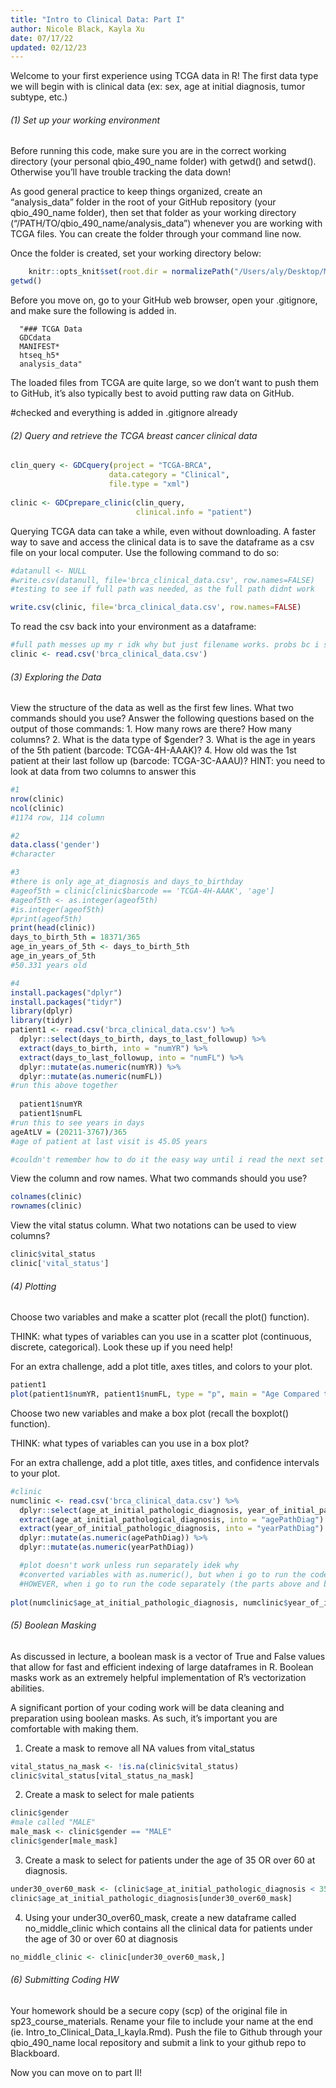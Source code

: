```yaml
---
title: "Intro to Clinical Data: Part I"
author: Nicole Black, Kayla Xu
date: 07/17/22
updated: 02/12/23
---
```


Welcome to your first experience using TCGA data in R! The first data type we will begin with is clinical data (ex: sex, age at initial diagnosis, tumor subtype, etc.)

###### (1) Set up your working environment

Before running this code, make sure you are in the correct working directory (your personal qbio_490_name folder) with getwd() and setwd(). Otherwise you’ll have trouble tracking the data down!

As good general practice to keep things organized, create an "analysis_data" folder in the root of your GitHub repository (your qbio_490_name folder), then set that folder as your working directory ("/PATH/TO/qbio_490_name/analysis_data") whenever you are working with TCGA files. You can create the folder through your command line now.

Once the folder is created, set your working directory below:

```r
    knitr::opts_knit$set(root.dir = normalizePath("/Users/aly/Desktop/Main/School_Files/S2/QBIO/qbio_490_alexzhang/analysis_data"))
getwd()
```

Before you move on, go to your GitHub web browser, open your .gitignore, and make sure the following is added in. 

      "### TCGA Data
      GDCdata
      MANIFEST*
      htseq_h5*
      analysis_data"

The loaded files from TCGA are quite large, so we don't want to push them to GitHub, it's also typically best to avoid putting raw data on GitHub.

#checked and everything is added in .gitignore already

###### (2) Query and retrieve the TCGA breast cancer clinical data 

```r
clin_query <- GDCquery(project = "TCGA-BRCA",
                      data.category = "Clinical",
                      file.type = "xml")
  
clinic <- GDCprepare_clinic(clin_query,
                            clinical.info = "patient")

```

Querying TCGA data can take a while, even without downloading. A faster way to save and access the clinical data is to save the dataframe as a csv file on your local computer. Use the following command to do so:

```r
#datanull <- NULL
#write.csv(datanull, file='brca_clinical_data.csv', row.names=FALSE)
#testing to see if full path was needed, as the full path didnt work

write.csv(clinic, file='brca_clinical_data.csv', row.names=FALSE)
```

To read the csv back into your environment as a dataframe:

```r
#full path messes up my r idk why but just filename works. probs bc i set working directory...?
clinic <- read.csv('brca_clinical_data.csv')
```



###### (3) Exploring the Data

View the structure of the data as well as the first few lines. What two commands should you use?
Answer the following questions based on the output of those commands: 
1. How many rows are there? How many columns?
2. What is the data type of $gender?
3. What is the age in years of the 5th patient (barcode: TCGA-4H-AAAK)?
4. How old was the 1st patient at their last follow up (barcode: TCGA-3C-AAAU)? HINT: you need to look at data from two columns to answer this

```r
#1
nrow(clinic)
ncol(clinic)
#1174 row, 114 column

#2
data.class('gender')
#character

#3
#there is only age_at_diagnosis and days_to_birthday
#ageof5th = clinic[clinic$barcode == 'TCGA-4H-AAAK', 'age']
#ageof5th <- as.integer(ageof5th)
#is.integer(ageof5th)
#print(ageof5th)
print(head(clinic))
days_to_birth_5th = 18371/365
age_in_years_of_5th <- days_to_birth_5th
age_in_years_of_5th
#50.331 years old

#4
install.packages("dplyr")
install.packages("tidyr")
library(dplyr)
library(tidyr)
patient1 <- read.csv('brca_clinical_data.csv') %>%
  dplyr::select(days_to_birth, days_to_last_followup) %>%
  extract(days_to_birth, into = "numYR") %>%
  extract(days_to_last_followup, into = "numFL") %>%
  dplyr::mutate(as.numeric(numYR)) %>%
  dplyr::mutate(as.numeric(numFL))
#run this above together
  
  patient1$numYR
  patient1$numFL
#run this to see years in days
ageAtLV = (20211-3767)/365
#age of patient at last visit is 45.05 years

#couldn't remember how to do it the easy way until i read the next set of instructions :(

```

View the column and row names. What two commands should you use?

```r
colnames(clinic)
rownames(clinic)
```

View the vital status column. What two notations can be used to view columns? 

```r

clinic$vital_status
clinic['vital_status']

```

###### (4) Plotting

Choose two variables and make a scatter plot (recall the plot() function).

THINK: what types of variables can you use in a scatter plot (continuous, discrete, categorical). Look these up if you need help!

For an extra challenge, add a plot title, axes titles, and colors to your plot.

```r
patient1
plot(patient1$numYR, patient1$numFL, type = "p", main = "Age Compared to Time Since Last Diagnosis", xlim = c(0, 30000), ylim = c(0, 10000), xlab = "Age", ylab = "Time Since Last Diagnosis")
```

Choose two new variables and make a box plot (recall the boxplot() function).

THINK: what types of variables can you use in a box plot?

For an extra challenge, add a plot title, axes titles, and confidence intervals to your plot.

```r
#clinic
numclinic <- read.csv('brca_clinical_data.csv') %>%
  dplyr::select(age_at_initial_pathologic_diagnosis, year_of_initial_pathologic_diagnosis) %>%
  extract(age_at_initial_pathological_diagnosis, into = "agePathDiag") %>%
  extract(year_of_initial_pathologic_diagnosis, into = "yearPathDiag") %>%
  dplyr::mutate(as.numeric(agePathDiag)) %>%
  dplyr::mutate(as.numeric(yearPathDiag))

  #plot doesn't work unless run separately idek why
  #converted variables with as.numeric(), but when i go to run the code chunk it doesn't work
  #HOWEVER, when i go to run the code separately (the parts above and below this comment), IT WORKS SOMEHOW, THE PLOT IS THERE(?)
  
plot(numclinic$age_at_initial_pathologic_diagnosis, numclinic$year_of_initial_pathologic_diagnosis, type = "b", main = "age at initial pathological diagnosis and year of initial pathological diagnosis", xlim = c(0, 100), ylim = c(1500, 2500), xlab = "age at initial pathological diagnosis", ylab = "year of initial pathological diagnosis")
```


###### (5) Boolean Masking

As discussed in lecture, a boolean mask is a vector of True and False values that allow for fast and efficient indexing of large dataframes in R. Boolean masks work as an extremely helpful implementation of R's vectorization abilities. 

A significant portion of your coding work will be data cleaning and preparation using boolean masks. As such, it's important you are comfortable with making them.

1) Create a mask to remove all NA values from vital_status
```r
vital_status_na_mask <- !is.na(clinic$vital_status)
clinic$vital_status[vital_status_na_mask]
```

2) Create a mask to select for male patients
```r
clinic$gender
#male called "MALE"
male_mask <- clinic$gender == "MALE"
clinic$gender[male_mask]
```

3) Create a mask to select for patients under the age of 35 OR over 60 at diagnosis. 
```r
under30_over60_mask <- (clinic$age_at_initial_pathologic_diagnosis < 35)|(clinic$age_at_initial_pathologic_diagnosis > 60)
clinic$age_at_initial_pathologic_diagnosis[under30_over60_mask]
```

4) Using your under30_over60_mask, create a new dataframe called no_middle_clinic which contains all the clinical data for patients under the age of 30 or over 60 at diagnosis

```r
no_middle_clinic <- clinic[under30_over60_mask,]
```


###### (6) Submitting Coding HW

Your homework should be a secure copy (scp) of the original file in sp23_course_materials. Rename your file to include your name at the end (ie. Intro_to_Clinical_Data_I_kayla.Rmd). Push the file to Github through your qbio_490_name local repository and submit a link to your github repo to Blackboard. 

Now you can move on to part II!

